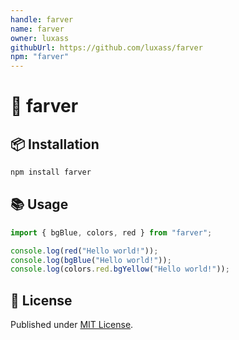 ```yaml
---
handle: farver
name: farver
owner: luxass
githubUrl: https://github.com/luxass/farver
npm: "farver"
---
```


# 🎨 farver

## 📦 Installation

```sh
npm install farver
```

## 📚 Usage

```ts
import { bgBlue, colors, red } from "farver";

console.log(red("Hello world!"));
console.log(bgBlue("Hello world!"));
console.log(colors.red.bgYellow("Hello world!"));
```

## 📄 License

Published under [MIT License](https://github.com/luxass/farver/blob/main/LICENSE).
